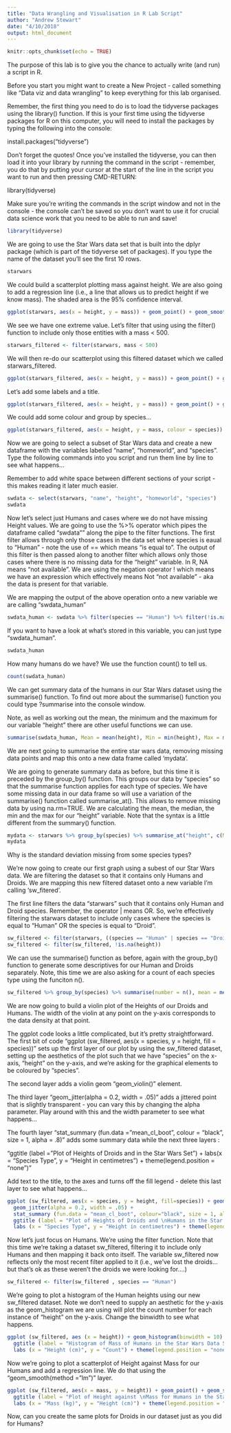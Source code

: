 ```yaml
---
title: "Data Wrangling and Visualisation in R Lab Script"
author: "Andrew Stewart"
date: "4/10/2018"
output: html_document
---
```


```r
knitr::opts_chunk$set(echo = TRUE)
```

The purpose of this lab is to give you the chance to actually write (and run) a script in R. 

Before you start you might want to create a New Project - called something like "Data viz and data wrangling" to keep everything for this lab organised.  

Remember, the first thing you need to do is to load the tidyverse packages using the library() function.  If this is your first time using the tidyverse packages for R on this computer, you will need to install the packages by typing the following into the console:

install.packages("tidyverse")

Don't forget the quotes!  Once you've installed the tidyverse, you can then load it into your library by running the command in the script - remember, you do that by putting your cursor at the start of the line in the script you want to run and then pressing CMD-RETURN:

library(tidyverse)

Make sure you're writing the commands in the script window and not in the console - the console can't be saved so you don't want to use it for crucial data science work that you need to be able to run and save!

```r
library(tidyverse)
```

We are going to use the Star Wars data set that is built into the dplyr package (which is part of the tidyverse set of packages). If you type the name of the dataset you'll see the first 10 rows.

```r
starwars
```

We could build a scatterplot plotting mass against height. We are also going to add a regression line (i.e., a line that allows us to predict height if we know mass). The shaded area is the 95% confidence interval.
```r
ggplot(starwars, aes(x = height, y = mass)) + geom_point() + geom_smooth(method = "lm")
```

We see we have one extreme value. Let's filter that using using the filter() function to include only those entities with a mass < 500.

```r
starwars_filtered <- filter(starwars, mass < 500)
```

We will then re-do our scatterplot using this filtered dataset which we called starwars_filtered.

```r
ggplot(starwars_filtered, aes(x = height, y = mass)) + geom_point() + geom_smooth(method = "lm")
```

Let's add some labels and a title.

```r
ggplot(starwars_filtered, aes(x = height, y = mass)) + geom_point() + geom_smooth(method = "lm") + labs(x = "Height (cm)", y = "Mass (kg)", title = "Scatterplot of Mass against Height for entites in the Star Wars dataset")
```

We could add some colour and group by species...

```r
ggplot(starwars_filtered, aes(x = height, y = mass, colour = species)) + geom_point() + labs(x = "Height (cm)", y = "Mass (kg)", title = "Scatterplot of Mass against Height for entites\nin the Star Wars dataset")
```

Now we are going to select a subset of Star Wars data and create a new dataframe with the variables labelled "name", "homeworld", and "species". Type the following commands into you script and run them line by line to see what happens...

Remember to add white space between different sections of your script - this makes reading it later much easier.

```r
swdata <- select(starwars, "name", "height", "homeworld", "species")
swdata
```

Now let's select just Humans and cases where we do not have missing Height values.  We are going to use the %>% operator which pipes the dataframe called "swdata"" along the pipe to the filter functions.  The first filter allows through only those cases in the data set where species is eaual to "Human" - note the use of == which means "is equal to". The output of this filter is then passed along to another filter which allows only those cases where there is no missing data for the "height" variable.  In R, NA means "not available".  We are using the negation operator ! which means we have an expression which effectively means Not "not available" - aka the data is present for that variable. 

We are mapping the output of the above operation onto a new variable we are calling "swdata_human"

```r
swdata_human <- swdata %>% filter(species == "Human") %>% filter(!is.na(height))
```

If you want to have a look at what's stored in this variable, you can just type "swdata_human".

```r
swdata_human
```

How many humans do we have?  We use the function count() to tell us.

```r
count(swdata_human)
```

We can get summary data of the humans in our Star Wars dataset using the summarise() function. To find out more about the summarise() function you could type ?summarise into the console window. 

Note, as well as working out the mean, the minimum and the maximum for our variable "height" there are other useful functions we can use.

```r
summarise(swdata_human, Mean = mean(height), Min = min(height), Max = max(height), sd = sd(height))
```

We are next going to summarise the entire star wars data, removing missing data points and map this onto a new data frame called 'mydata'.

We are going to generate summary data as before, but this time it is preceded by the group_by() function.  This groups our data by "species" so that the summarise function applies for each type of species.  We have some missing data in our data frame so will use a variation of the summarise() function called summarise_at().  This allows to remove missing data by using na.rm=TRUE.  We are calculating the mean, the median, the min and the max for our "height" variable. Note that the syntax is a little different from the summary() function.

```r
mydata <- starwars %>% group_by(species) %>% summarise_at("height", c(Mean = mean, Median = median, Min = min, Max = max, sd = sd), na.rm = TRUE)
mydata
```

Why is the standard deviation missing from some species types?

We're now going to create our first graph using a subest of our Star Wars data. We are filtering the dataset so that it contains only Humans and Droids. We are mapping this new filtered dataset onto a new variable I'm calling 'sw_fitered'.

The first line filters the data "starwars" such that it contains only Human and Droid species.  Remember, the operator | means OR.  So, we're effectively filtering the starwars dataset to include only cases where the species is equal to "Human" OR the species is equal to "Droid".

```r
sw_filtered <- filter(starwars, ((species == "Human" | species == "Droid")))
sw_filtered <- filter(sw_filtered, !is.na(height))
```

We can use the summarise() function as before, again with the group_by() function to generate some descriptives for our Human and Droids separately.  Note, this time we are also asking for a count of each species type using the funciton n().

```r
sw_filtered %>% group_by(species) %>% summarise(number = n(), mean = mean(height), sd = sd(height))
```

We are now going to build a violin plot of the Heights of our Droids and Humans. The width of the violin at any point on the y-axis corresponds to the data density at that point.

The ggplot code looks a little complicated, but it's pretty straightforward.  The first bit of code "ggplot (sw_filtered, aes(x = species, y = height, fill = species))" sets up the first layer of our plot by using the sw_filtered dataset, setting up the aesthetics of the plot such that we have "species" on the x-axis, "height" on the y-axis, and we're asking for the graphical elements to be coloured by "species". 

The second layer adds a violin geom "geom_violin()" element. 

The third layer "geom_jitter(alpha = 0.2, width = .05)" adds a jittered point that is slightly transparent - you can vary this by changing the alpha parameter.  Play around with this and the width parameter to see what happens...

The fourth layer "stat_summary (fun.data = "mean_cl_boot", colour = "black", size = 1, alpha = .8)" adds some summary data while the next three layers :

"ggtitle (label = "Plot of Heights of Droids and \nHumans in the Star Wars \nData Set") + labs(x = "Species Type", y = "Height in centimetres") + theme(legend.position = "none")"

Add text to the title, to the axes and turns off the fill legend - delete this last layer to see what happens...

```r
ggplot (sw_filtered, aes(x = species, y = height, fill=species)) + geom_violin() + 
  geom_jitter(alpha = 0.2, width = .05) +
  stat_summary (fun.data = "mean_cl_boot", colour="black", size = 1, alpha = .8) + 
  ggtitle (label = "Plot of Heights of Droids and \nHumans in the Star Wars \nData Set") + 
  labs (x = "Species Type", y = "Height in centimetres") + theme(legend.position = "none") 
```

Now let's just focus on Humans. We're using the filter function. Note that this time we're taking a dataset sw_filtered, filtering it to include only Humans and then mapping it back onto itself.  The variable sw_filtered now reflects only the most recent filter applied to it (i.e., we've lost the droids...but that's ok as these weren't the droids we were looking for....)

```r
sw_filtered <- filter(sw_filtered , species == "Human")
```

We're going to plot a histogram of the Human heights using our new sw_filtered dataset.  Note we don't need to supply an aesthetic for the y-axis as the geom_histogram we are using will plot the count number for each instance of "height" on the y-axis.  Change the binwidth to see what happens.

```r
ggplot (sw_filtered, aes (x = height)) + geom_histogram(binwidth = 10) + 
  ggtitle (label = "Histogram of Mass of Humans in the Star Wars Data Set") + 
  labs (x = "Height (cm)", y = "Count") + theme(legend.position = "none") 
```

Now we're going to plot a scatterplot of Height against Mass for our Humans and add a regression line. We do that using the "geom_smooth(method = "lm")" layer.

```r
ggplot (sw_filtered, aes(x = mass, y = height)) + geom_point() + geom_smooth(method = "lm") +
  ggtitle (label = "Plot of Height against \nMass for Humans in the Star Wars \nData Set") + 
  labs (x = "Mass (kg)", y = "Height (cm)") + theme(legend.position = "none") 
```

Now, can you create the same plots for Droids in our dataset just as you did for Humans?